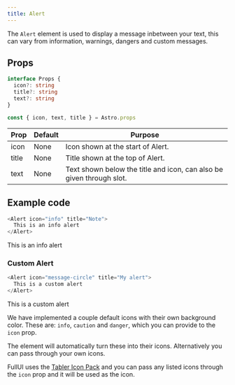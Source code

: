 ```yaml
---
title: Alert
---
```


The `Alert` element is used to display a message inbetween your text, this can vary from information, warnings, dangers and custom messages.

## Props
```ts
interface Props {
  icon?: string
  title?: string
  text?: string
}

const { icon, text, title } = Astro.props
```

| Prop  | Default | Purpose |
| ----  | ------- | ------- |
| icon  | None    | Icon shown at the start of Alert. |
| title | None    | Title shown at the top of Alert. |
| text  | None    | Text shown below the title and icon, can also be given through slot. |

## Example code
```js title="index.astro"
<Alert icon="info" title="Note">
  This is an info alert
</Alert>
```

<Window>
  <Alert icon="info" title="Note">
    This is an info alert
  </Alert>
</Window>

### Custom Alert

```js title="index.astro"
<Alert icon="message-circle" title="My alert">
  This is a custom alert
</Alert>
```

<Window>
  <Alert icon="message-circle" title="My alert">
    This is a custom alert
  </Alert>
</Window>

We have implemented a couple default icons with their own background color. These are: `info`, `caution` and `danger`, which you can provide to the `icon` prop.

The element will automatically turn these into their icons. Alternatively you can pass through your own icons. 

FullUI uses the [Tabler Icon Pack](https://icones.js.org/collection/tabler) and you can pass any listed icons through the `icon` prop and it will be used as the icon.


